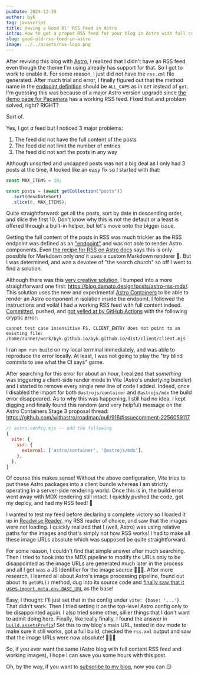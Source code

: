```yaml
---
pubDate: 2024-12-30
author: byk
tag: javascript
title: Having a Good Ol' RSS Feed in Astro
intro: How to get a proper RSS feed for your blog in Astro with full content and images.
slug: good-old-rss-feed-in-astro
image: ../../assets/rss-logo.png
---
```


After reviving this blog with [Astro](https://astro.build), I realized that I didn't have an RSS feed even though the theme I'm using already has support for that.
So I got to work to enable it. For some reason, I just did not have the `rss.xml` file generated. After much trial and error, I finally figured out that the method name in the
[endpoint definition](https://github.com/palmiak/pacamara-astro/blob/cbff90909afbf4fa08fdfd47c860d4c732b00330/src/pages/rss.xml.js#L5) should be `ALL_CAPS` as in `GET`
instead of `get`. I'm guessing this was because of a major Astro version upgrade since [the demo page for Pacamara](https://pacamara-astro-6y7xr.kinsta.page/) has a working RSS feed.
Fixed that and problem solved, right? RIGHT?

Sort of.

Yes, I got _a_ feed but I noticed 3 major problems:

1. The feed did not have the full content of the posts
2. The feed did not limit the number of entries
3. The feed did not sort the posts in any way

Although unsorted and uncapped posts was not a big deal as I only had 3 posts at the time, it looked like an easy fix so I started with that:

```js
const MAX_ITEMS = 10;

const posts = (await getCollection("posts"))
  .sort(descDateSort)
  .slice(0, MAX_ITEMS);
```

Quite straightforward: get all the posts, sort by date in descending order, and slice the first 10. Don't know why this is not the default or a least is offered through a built-in helper, but let's move onto the bigger issue.

Getting the full content of the posts in RSS was much trickier as the RSS endpoint was defined as an ["endpoint"](https://docs.astro.build/en/guides/endpoints/#static-file-endpoints) and was not able to render Astro components.
Even [the recipe for RSS on Astro docs](https://docs.astro.build/en/recipes/rss/) says this is only possible for Markdown only _and_ it uses a custom Markdown renderer 🤯.
But I was determined, and was a devotee of "the search church" so off I went to find a solution.

Although there was this [very creative solution](https://scottwillsey.com/rss-pt2/), I bumped into a more straightforward one first: https://blog.damato.design/posts/astro-rss-mdx/.
This solution uses the new and experimental [Astro Containers](https://docs.astro.build/en/reference/container-reference/) to be able to render an Astro component in isolation inside the endpoint.
I followed the instructions and voilà! I had a working RSS feed with full content indeed. [Committed](https://github.com/BYK/byk.github.io/commit/0449bf42da53a98f72dbafe5e915fa6a4f530eba), pushed, and [got yelled at by GitHub Actions](https://github.com/BYK/byk.github.io/actions/runs/12537931496/job/34962544900) with the following cryptic error:

```shell
cannot test case insensitive FS, CLIENT_ENTRY does not point to an existing file: /home/runner/work/byk.github.io/byk.github.io/dist/client/client.mjs
```

I ran `npm run build` on my local terminal immediately, and was able to reproduce the error locally. At least, I was not going to play the "try blind commits to see what the CI says" game.

After searching for this error for about an hour, I realized that _something_ was triggering a client-side render mode in Vite (Astro's underlying bundler) and I started to remove every single new line of code I added.
Indeed, once I disabled the import for both `@astrojs/container` and `@astrojs/mdx` the build error disappeared. As to why this was happening, I still had no idea. I kept digging and finally found this random (and very helpful)
message on the Astro Containers Stage 3 proposal thread: https://github.com/withastro/roadmap/pull/916#issuecomment-2256059117

```js
// astro.config.mjs -- add the following
{
  vite: {
    ssr: {
      external: ['astro/container', '@astrojs/mdx'],
    },
  },
}
```

Of course this makes sense! Without the above configuration, Vite tries to put these Astro packages into a client bundle whereas I am strictly operating in a server-side rendering world. Once this is in, the build error went away with MDX rendering still intact.
I quickly pushed the code, got my deploy, and had my RSS feed! 🎉

I wanted to test my feed before declaring a complete victory so I loaded it up in [Readwise Reader](https://readwise.io/i/burak13), my RSS reader of choice, and saw that the images were not loading. I quickly realized that I (well, Astro) was using
relative paths for the images and that's simply not how RSS works! I had to make all these image URLs absolute which was supposed be quite straightforward.

For some reason, I couldn't find that simple answer after much searching.
Then I tried to hook into the MDX pipeline to modify the URLs only to be disappointed as the image URLs are generated much later in the process and all I got was a JS identifier for the image source 🤦🏻‍♂️.
After more research, I learned all about Astro's image processing pipeline, found out about its `getURL()` method, dug into its source code and
[finally saw that it uses `import.meta.env.BASE_URL`](https://github.com/withastro/astro/blob/ebe2aa95c7f4a6559cec8b82d155da34a57bdd53/packages/astro/src/assets/services/service.ts#L370) as the base!

Easy, I thought: I'll just set that in the config under `vite: {base: '...'}`. That didn't work. Then I tried setting it on the top-level Astro config only to be disappointed again. I also tried some other, sillier things that I don't want to admit doing here.
Finally, like really finally, I found the answer in [`build.assetsPrefix`](https://docs.astro.build/en/reference/configuration-reference/#buildassetsprefix)! Set this to my blog's main URL, tested in dev mode to make sure it still works, got a full build,
checked the `rss.xml` output and saw that the image URLs were now absolute! 🎉🎉🎉

So, if you ever want the same (Astro blog with full content RSS feed and working images), I hope I can save you some hours with this post.

Oh, by the way, if you want to [subscribe to my blog](/rss.xml), now you can 😏
